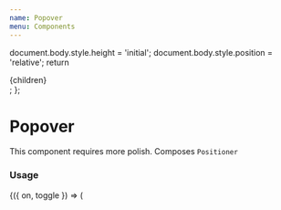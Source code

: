 ```yaml
---
name: Popover
menu: Components
---
```



  document.body.style.height = 'initial';
  document.body.style.position = 'relative';
  return <div>{children}</div>;
};

# Popover

This component requires more polish. Composes `Positioner`

### Usage

<Playground>
  <Toggle>
    {({ on, toggle }) => (
      <Popover
        isVisible={on}
        onClose={toggle}
        position="bottom"
        isFullWidth={false}
        // Use this prop to specify the position of the popover
        targetMeasurements={{
          height: 200,
          pageX: window.innerWidth - 224,
          pageY: -200,
          width: 200,
          x: 0,
          y: 0,
        }}
        getStyles={(props, theme) => ({
          positionerStyle: {},
          modalContainerStyle: {},
          popoverStyle: {},
        })}
        content={props => (
          <Box>
            <Text>
              Lorem ipsum dolor sit amet, consectetur adipiscing elit, sed do
              eiusmod tempor incididunt ut labore et dolore magna aliqua. Ut
              enim ad minim veniam, quis nostrud exercitation ullamco laboris
              nisi ut aliquip ex ea commodo consequat. Duis aute irure dolor in
              reprehenderit in voluptate velit esse cillum dolore eu fugiat
              nulla pariatur. Excepteur sint occaecat cupidatat non proident,
              sunt in culpa qui officia deserunt mollit anim id est laborum.
            </Text>
          </Box>
        )}
      >
        <Button onPress={toggle} title="Pop at right corner" />
      </Popover>
    )}
  </Toggle>
</Playground>

### Variants

<Playground>
  <Box paddingBottom={64} zIndex={1}>
    <Box flexDirection="row" justifyContent="space-between">
      <Toggle>
        {({ on, toggle }) => (
          <Popover
            isVisible={on}
            onClose={toggle}
            position="top-right"
            content={() => <Box width={200} height={200}/>}
          >
            <Button onPress={toggle} isInline title="Top right" />
          </Popover>
        )}
      </Toggle>
      <Toggle>
        {({ on, toggle }) => (
          <Popover
            isVisible={on}
            onClose={toggle}
            position="top"
            content={() => <Box width={200} height={200}/>}
          >
            <Button onPress={toggle} isInline title="Top" />
          </Popover>
        )}
      </Toggle>
      <Toggle>
        {({ on, toggle }) => (
          <Popover
            isVisible={on}
            onClose={toggle}
            position="top-left"
            content={() => <Box width={200} height={200}/>}
          >
            <Button onPress={toggle} isInline title="Top left" />
          </Popover>
        )}
      </Toggle>
    </Box>

  </Box>

<Box paddingVertical={64} zIndex={2}>
  <Box flexDirection="row" justifyContent="space-between">
    <Toggle>
      {({ on, toggle }) => (
        <Popover
          isVisible={on}
          onClose={toggle}
          position="left"
          content={() => <Box width={200} height={200} />}
        >
          <Button onPress={toggle} isInline title="Left" />
        </Popover>
      )}
    </Toggle>
    <Toggle>
      {({ on, toggle }) => (
        <Popover
          isVisible={on}
          onClose={toggle}
          position="right"
          content={() => <Box width={200} height={200} />}
        >
          <Button onPress={toggle} isInline title="Right" />
        </Popover>
      )}
    </Toggle>
  </Box>
</Box>

  <Box paddingTop={64} zIndex={3}>
    <Box flexDirection="row" justifyContent="space-between">
      <Toggle>
        {({ on, toggle }) => (
          <Popover
            isVisible={on}
            onClose={toggle}
            position="bottom-right"
            content={() => <Box width={200} height={200}/>}
          >
            <Button onPress={toggle} isInline title="Bottom right" />
          </Popover>
        )}
      </Toggle>
      <Toggle>
        {({ on, toggle }) => (
          <Popover
            isVisible={on}
            onClose={toggle}
            position="bottom"
            content={() => <Box width={200} height={200} />}
          >
            <Button onPress={toggle} isInline title="Bottom" />
          </Popover>
        )}
      </Toggle>
      <Toggle>
        {({ on, toggle }) => (
          <Popover
            isVisible={on}
            onClose={toggle}
            position="bottom-left"
            content={() => <Box width={200} height={200}/>}
          >
            <Button onPress={toggle} isInline title="Bottom left" />
          </Popover>
        )}
      </Toggle>
    </Box>

  </Box>
</Playground>

### TODO: Popover inside ScrollView

<Playground>
  <Box height={400}>
    <ScrollView>
      <Text align="center">Scroll down to button</Text>
      <Box height={400} />
      <Box>
        <Toggle>
          {({ on, toggle }) => (
            <Popover
              isVisible={on}
              onClose={toggle}
              position="top"
              content={() => <Box width={200} height={200} />}
            >
              <Button onPress={toggle} title="Pop" />
            </Popover>
          )}
        </Toggle>
      </Box>
      <Box height={400} />
    </ScrollView>
  </Box>
</Playground>

### Popover with full width

On Mobile sometimes we want the content to stretch full width of the window. There is the prop `isFullWidth` for that

<Playground>
  <Box flex={1}>
    <Toggle>
      {({ on, toggle }) => (
        <Popover
          isVisible={on}
          isFullWidth
          onClose={toggle}
          position="top-left"
          content={() => (
            <Box width={200} height={200} backgroundColor="#67c6bb" />
          )}
        >
          <Button onPress={toggle} title="Pop" />
        </Popover>
      )}
    </Toggle>
  </Box>
</Playground>

### Props

<Props of={Popover} />
